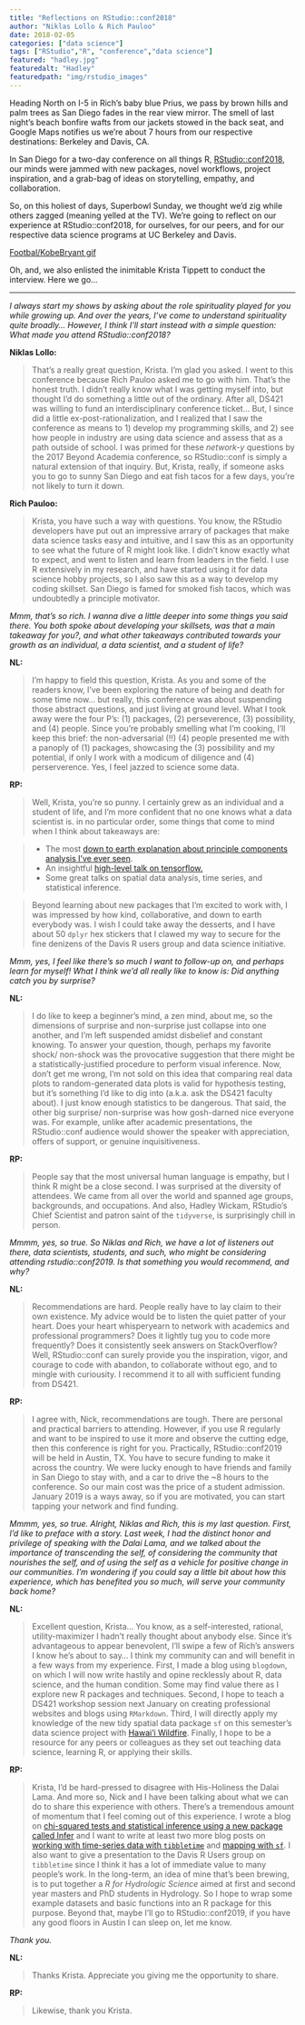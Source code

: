 ```yaml
---
title: "Reflections on RStudio::conf2018"
author: "Niklas Lollo & Rich Pauloo"
date: 2018-02-05
categories: ["data science"]
tags: ["RStudio","R", "conference","data science"]
featured: "hadley.jpg"
featuredalt: "Hadley"
featuredpath: "img/rstudio_images"
---
```


Heading North on I-5 in Rich's baby blue Prius, we pass by brown hills and palm trees as San Diego fades in the rear view mirror. The smell of last night's beach bonfire wafts from our jackets stowed in the back seat, and Google Maps notifies us we're about 7 hours from our respective destinations: Berkeley and Davis, CA.  

In San Diego for a two-day conference on all things R, [RStudio::conf2018](https://www.rstudio.com/conference/), our minds were jammed with new packages, novel workflows, project inspiration, and a grab-bag of ideas on storytelling, empathy, and collaboration. 

So, on this holiest of days, Superbowl Sunday, we thought we'd zig while others zagged (meaning yelled at the TV). We're going to reflect on our experience at RStudio::conf2018, for ourselves, for our peers, and for our respective data science programs at UC Berkeley and Davis.

[Footbal/KobeBryant gif]()  

Oh, and, we also enlisted the inimitable Krista Tippett to conduct the interview. Here we go...

***

*I always start my shows by asking about the role spirituality played for you while growing up. And over the years, I've come to understand spirituality quite broadly... However, I think I'll start instead with a simple question: What made you attend RStudio::conf2018?*  

**Niklas Lollo:**  

> That's a really great question, Krista. I'm glad you asked. I went to this conference because Rich Pauloo asked me to go with him. That's the honest truth. I didn't really know what I was getting myself into, but thought I'd do something a little out of the ordinary. After all, DS421 was willing to fund an interdisciplinary conference ticket... But, I since did a little ex-post-rationalization, and I realized that I saw the conference as means to 1) develop my programming skills, and 2) see how people in industry are using data science and assess that as a path outside of school. I was primed for these *network-y* questions by the 2017 Beyond Academia conference, so RStudio::conf is simply a natural extension of that inquiry. But, Krista, really, if someone asks you to go to sunny San Diego and eat fish tacos for a few days, you're not likely to turn it down.

**Rich Pauloo:**  

> Krista, you have such a way with questions. You know, the RStudio developers have put out an impressive arrary of packages that make data science tasks easy and intuitive, and I saw this as an opportunity to see what the future of R might look like. I didn't know exactly what to expect, and went to listen and learn from leaders in the field. I use R extensively in my research, and have started using it for data science hobby projects, so I also saw this as a way to develop my coding skillset. San Diego is famed for smoked fish tacos, which was undoubtedly a principle motivator.

*Mmm, that's so rich. I wanna dive a little deeper into some things you said there. You both spoke about developing your skillsets, was that a main takeaway for you?, and what other takeaways contributed towards your growth as an individual, a data scientist, and a student of life?* 

**NL:**  

> I'm happy to field this question, Krista. As you and some of the readers know, I've been exploring the nature of being and death for some time now... but really, this conference was about suspending those abstract questions, and just living at ground level. What I took away were the four P's: (1) packages, (2) perseverence, (3) possibility, and (4) people. Since you're probably smelling what I'm cooking, I'll keep this brief: the non-adversarial (!!) (4) people presented me with a panoply of (1) packages, showcasing the (3) possibility and my potential, if only I work with a modicum of diligence and (4) perserverence. Yes, I feel jazzed to science some data.

**RP:**  

> Well, Krista, you're so punny. I certainly grew as an individual and a student of life, and I'm more confident that no one knows what a data scientist is. in no particular order, some things that come to mind when I think about takeaways are: 

>  - The most [down to earth explanation about principle components analysis I've ever seen]().
  - An insightful [high-level talk on tensorflow.]()  
  - Some great talks on spatial data analysis, time series, and statistical inference.
  
> Beyond learning about new packages that I'm excited to work with, I was impressed by how kind, collaborative, and down to earth everybody was. I wish I could take away the desserts, and I have about 50 `dplyr` hex stickers that I clawed my way to secure for the fine denizens of the Davis R users group and data science initiative.

*Mmm, yes, I feel like there's so much I want to follow-up on, and perhaps learn for myself! What I think we'd all really like to know is: Did anything catch you by surprise?*

**NL:**  

> I do like to keep a beginner's mind, a zen mind, about me, so the dimensions of surprise and non-surprise just collapse into one another, and I'm left suspended amidst disbelief and constant knowing. To answer your question, though, perhaps my favorite shock/ non-shock was the provocative suggestion that there might be a statistically-justified procedure to perform visual inference. Now, don't get me wrong, I'm not sold on this idea that comparing real data plots to random-generated data plots is valid for hypothesis testing, but it's something I'd like to dig into (a.k.a. ask the DS421 faculty about). I just know enough statistics to be dangerous. That said, the other big surprise/ non-surprise was how gosh-darned nice everyone was. For example, unlike after academic presentations, the RStudio::conf audience would shower the speaker with appreciation, offers of support, or genuine inquisitiveness.

**RP:**

> People say that the most universal human language is empathy, but I think R might be a close second. I was surprised at the diversity of attendees. We came from all over the world and spanned age groups, backgrounds, and occupations. And also, Hadley Wickam, RStudio's Chief Scientist and patron saint of the `tidyverse`, is surprisingly chill in person. 

*Mmmm, yes, so true. So Niklas and Rich, we have a lot of listeners out there, data scientists, students, and such, who might be considering attending rstudio::conf2019. Is that something you would recommend, and why?*  

**NL:**  

> Recommendations are hard. People really have to lay claim to their own existence. My advice would be to listen the quiet patter of your heart. Does your heart whisperyearn to network with academics and professional programmers? Does it lightly tug you to code more frequently? Does it consistently seek answers on StackOverflow? Well, RStudio::conf can surely provide you the inspiration, vigor, and courage to code with abandon, to collaborate without ego, and to mingle with curiousity. I recommend it to all with sufficient funding from DS421.

**RP:** 

> I agree with, Nick, recommendations are tough. There are personal and practical barriers to attending. However, if you use R regularly and want to be inspired to use it more and observe the cutting edge, then this conference is right for you. Practically, RStudio::conf2019 will be held in Austin, TX. You have to secure funding to make it across the country. We were lucky enough to have friends and family in San Diego to stay with, and a car to drive the ~8 hours to the conference. So our main cost was the price of a student admission. January 2019 is a ways away, so if you are motivated, you can start tapping your network and find funding.

*Mmmm, yes, so true. Alright, Niklas and Rich, this is my last question. First, I'd like to preface with a story. Last week, I had the distinct honor and privilege of speaking with the Dalai Lama, and we talked about the importance of transcending the self, of considering the community that nourishes the self, and of using the self as a vehicle for positive change in our communities. I'm wondering if you could say a little bit about how this experience, which has benefited you so much, will serve your community back home?*

**NL:**  

> Excellent question, Krista... You know, as a self-interested, rational, utility-maximizer I hadn't really thought about anybody else. Since it's advantageous to appear benevolent, I'll swipe a few of Rich's answers I know he's about to say... I think my community can and will benefit in a few ways from my experience. First, I made a blog using `blogdown`, on which I will now write hastily and opine recklessly about R, data science, and the human condition. Some may find value there as I explore new R packages and techniques. Second, I hope to teach a DS421 workshop session next January on creating professional websites and blogs using `RMarkdown`. Third, I will directly apply my knowledge of the new tidy spatial data package `sf` on this semester's data science project with [Hawai'i Wildfire](https://hawaiiwildfire.org). Finally, I hope to be a resource for any peers or colleagues as they set out teaching data science, learning R, or applying their skills.

**RP:**  

> Krista, I'd be hard-pressed to disagree with His-Holiness the Dalai Lama. And more so, Nick and I have been talking about what we can do to share this experience with others. There's a tremendous amount of momentum that I feel coming out of this experience. I wrote a blog on [chi-squared tests and statistical inference using a new package called Infer]() and I want to write at least two more blog posts on [working with time-series data with `tibbletime`]() and [mapping with `sf`](). I also want to give a presentation to the Davis R Users group on `tibbletime` since I think it has a lot of immediate value to many people's work. In the long-term, an idea of mine that's been brewing, is to put together a *R for Hydrologic Science* aimed at first and second year masters and PhD students in Hydrology. So I hope to wrap some example datasets and basic functions into an R package for this purpose. Beyond that, maybe I'll go to RStudio::conf2019, if you have any good floors in Austin I can sleep on, let me know.

*Thank you.*

**NL:**  

> Thanks Krista. Appreciate you giving me the opportunity to share. 

**RP:**

> Likewise, thank you Krista.










